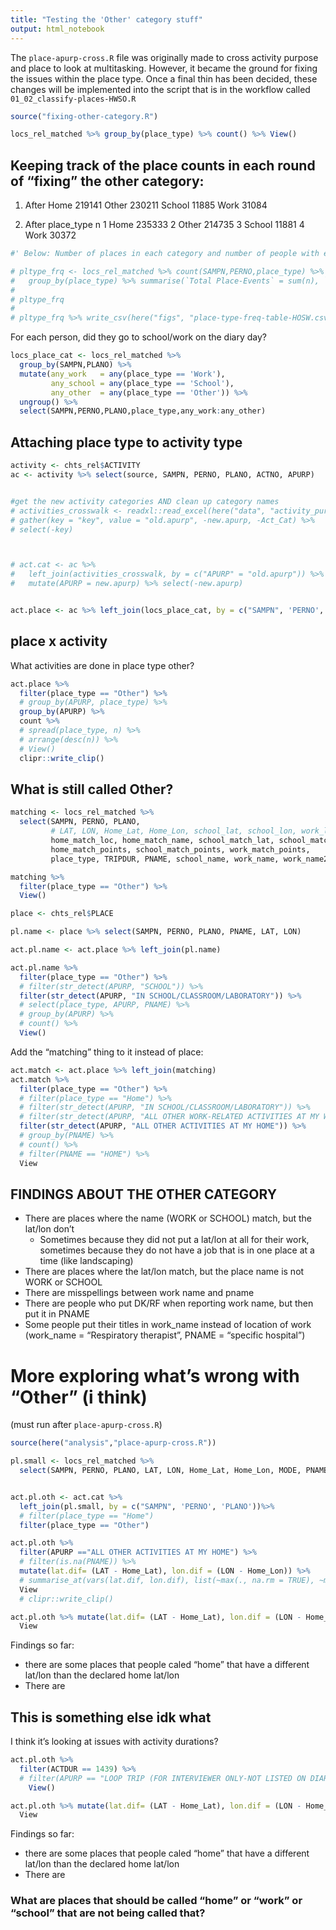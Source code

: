 ```yaml
---
title: "Testing the 'Other' category stuff"
output: html_notebook
---
```


The `place-apurp-cross.R` file was originally made to cross activity purpose and place to look at multitasking. However, it became the ground for fixing the issues within the place type. Once a final thin has been decided, these changes will be implemented into the script that is in the workflow called `01_02_classify-places-HWSO.R`

```r
source("fixing-other-category.R")
```



```r
locs_rel_matched %>% group_by(place_type) %>% count() %>% View()
```


## Keeping track of the place counts in each round of "fixing" the other category:

1. After 
Home
219141
Other
230211
School
11885
Work
31084

2. After 
place_type      n
<chr>       <int>
1 Home       235333
2 Other      214735
3 School      11881
4 Work        30372


```r
#' Below: Number of places in each category and number of people with each of those place types

# pltype_frq <- locs_rel_matched %>% count(SAMPN,PERNO,place_type) %>%
#   group_by(place_type) %>% summarise(`Total Place-Events` = sum(n), `People with this place type` = n())
# 
# pltype_frq
# 
# pltype_frq %>% write_csv(here("figs", "place-type-freq-table-HOSW.csv"))
```

For each person, did they go to school/work on the diary day?

```r
locs_place_cat <- locs_rel_matched %>% 
  group_by(SAMPN,PLANO) %>%
  mutate(any_work   = any(place_type == 'Work'),
         any_school = any(place_type == 'School'),
         any_other  = any(place_type == 'Other')) %>% 
  ungroup() %>%
  select(SAMPN,PERNO,PLANO,place_type,any_work:any_other)
```

## Attaching place type to activity type
```r
activity <- chts_rel$ACTIVITY
ac <- activity %>% select(source, SAMPN, PERNO, PLANO, ACTNO, APURP) 


#get the new activity categories AND clean up category names
# activities_crosswalk <- readxl::read_excel(here("data", "activity_purps_crosswalk_touppercase.xlsx"))
# gather(key = "key", value = "old.apurp", -new.apurp, -Act_Cat) %>% 
# select(-key)



# act.cat <- ac %>% 
#   left_join(activities_crosswalk, by = c("APURP" = "old.apurp")) %>% 
#   mutate(APURP = new.apurp) %>% select(-new.apurp)


act.place <- ac %>% left_join(locs_place_cat, by = c("SAMPN", 'PERNO', 'PLANO'))

```



## place x activity


What activities are done in place type other?

```r
act.place %>% 
  filter(place_type == "Other") %>%
  # group_by(APURP, place_type) %>% 
  group_by(APURP) %>% 
  count %>% 
  # spread(place_type, n) %>% 
  # arrange(desc(n)) %>%
  # View()
  clipr::write_clip()
```


## What is still called Other?

```r
matching <- locs_rel_matched %>% 
  select(SAMPN, PERNO, PLANO,
         # LAT, LON, Home_Lat, Home_Lon, school_lat, school_lon, work_lat, work_lon, 
         home_match_loc, home_match_name, school_match_lat, school_match_lon, school_match_name1, school_match_name2, school_match_acts, work_match_lat, work_match_lon, work_match_name1, work_match_name2, work_match_acts,
         home_match_points, school_match_points, work_match_points,
         place_type, TRIPDUR, PNAME, school_name, work_name, work_name2)

matching %>% 
  filter(place_type == "Other") %>% 
  View()
```

```r
place <- chts_rel$PLACE

pl.name <- place %>% select(SAMPN, PERNO, PLANO, PNAME, LAT, LON)

act.pl.name <- act.place %>% left_join(pl.name)

act.pl.name %>% 
  filter(place_type == "Other") %>% 
  # filter(str_detect(APURP, "SCHOOL")) %>% 
  filter(str_detect(APURP, "IN SCHOOL/CLASSROOM/LABORATORY")) %>% 
  # select(place_type, APURP, PNAME) %>% 
  # group_by(APURP) %>%
  # count() %>%
  View()
```


Add the "matching" thing to it instead of place:
```r
act.match <- act.place %>% left_join(matching)
act.match %>% 
  filter(place_type == "Other") %>%
  # filter(place_type == "Home") %>% 
  # filter(str_detect(APURP, "IN SCHOOL/CLASSROOM/LABORATORY")) %>%
  # filter(str_detect(APURP, "ALL OTHER WORK-RELATED ACTIVITIES AT MY WORK")) %>%
  filter(str_detect(APURP, "ALL OTHER ACTIVITIES AT MY HOME")) %>%
  # group_by(PNAME) %>% 
  # count() %>% 
  # filter(PNAME == "HOME") %>%
  View
```


## FINDINGS ABOUT THE OTHER CATEGORY

* There are places where the name (WORK or SCHOOL) match, but the lat/lon don't
  + Sometimes because they did not put a lat/lon at all for their work, sometimes because they do not have a job that is in one place at a time (like landscaping)
* There are places where the lat/lon match, but the place name is not WORK or SCHOOL
* There are misspellings between work name and pname
* There are people who put DK/RF when reporting work name, but then put it in PNAME
* Some people put their titles in work_name instead of location of work (work_name = "Respiratory therapist", PNAME = "specific hospital")


# More exploring what's wrong with "Other" (i think)
(must run after `place-apurp-cross.R`)
```r
source(here("analysis","place-apurp-cross.R"))
```


```r
pl.small <- locs_rel_matched %>% 
  select(SAMPN, PERNO, PLANO, LAT, LON, Home_Lat, Home_Lon, MODE, PNAME, place_type, ACTDUR, TRIPDUR)


act.pl.oth <- act.cat %>% 
  left_join(pl.small, by = c("SAMPN", 'PERNO', 'PLANO'))%>% 
  # filter(place_type == "Home")
  filter(place_type == "Other")

act.pl.oth %>% 
  filter(APURP =="ALL OTHER ACTIVITIES AT MY HOME") %>% 
  # filter(is.na(PNAME)) %>% 
  mutate(lat.dif= (LAT - Home_Lat), lon.dif = (LON - Home_Lon)) %>% 
  # summarise_at(vars(lat.dif, lon.dif), list(~max(., na.rm = TRUE), ~min(., na.rm = TRUE)))
  View
  # clipr::write_clip()
```


```r
act.pl.oth %>% mutate(lat.dif= (LAT - Home_Lat), lon.dif = (LON - Home_Lon)) %>% 
  View
```


Findings so far:

* there are some places that people caled "home" that have a different lat/lon than the declared home lat/lon
* There are 

## This is something else idk what
I think it's looking at issues with activity durations?
```r
act.pl.oth %>% 
  filter(ACTDUR == 1439) %>% 
  # filter(APURP == "LOOP TRIP (FOR INTERVIEWER ONLY-NOT LISTED ON DIARY)") %>% 
    View()
```


```r
act.pl.oth %>% mutate(lat.dif= (LAT - Home_Lat), lon.dif = (LON - Home_Lon)) %>% 
  View
```


Findings so far:

* there are some places that people caled "home" that have a different lat/lon than the declared home lat/lon
* There are 



### What are places that should be called "home" or "work" or "school" that are not being called that?



